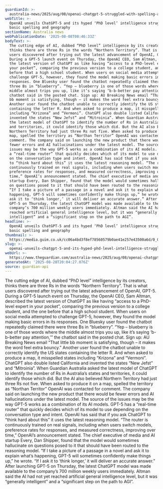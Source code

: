 ```yaml
---
guardianId: >-
  australia-news/2025/aug/08/openai-chatgpt-5-struggled-with-spelling-and-geography
webTitle: >-
  OpenAI unveils ChatGPT-5 and its hyped ‘PhD level’ intelligence struggled with
  basic spelling and geography
sectionName: Australia news
webPublicationDate: '2025-08-08T08:46:33Z'
bodyText: >-
  The cutting edge of AI, dubbed “PhD level” intelligence by its creators,
  thinks there are three Rs in the words “Northern Territory”. That is what
  users discovered after trying out the latest advancement of OpenAI, GPT-5.
  During a GPT-5 launch event on Thursday, the OpenAI CEO, Sam Altman, described
  the latest version of ChatGPT as like having “access to a PhD-level expert in
  your pocket”, comparing the previous version to a college student, and the one
  before that a high school student. When users on social media attempted to
  challenge GPT-5, however, they found the model making basic errors in its
  responses. One Bluesky user found the chatbot repeatedly claimed there were
  three Bs in “blueberry”. “Yep – blueberry is one of those words where the
  middle almost trips you up, like it’s saying ‘b-b-better pay attention,’” the
  chatbot said in the posted chat. Sign up: AU Breaking News email “That little
  bb moment is satisfying, though – it makes the word feel extra bouncy.”
  Another user found the chatbot unable to correctly identify the US states
  containing the letter R. And when asked to produce a map, it misspelled states
  including “Krizona” and “Vermoni”. ChatGPT also double listed California and
  invented the states “New Jefst” and “Mitroinia”. When Guardian Australia asked
  the latest model of ChatGPT to identify the number of Rs in Australia’s states
  and territories, it could identify those which did. But the AI also believed
  Northern Territory had just three Rs not five. When asked to produce it on a
  map, spelled the territory as “Northan Territor” OpenAI was contacted for
  comment. The company said on launching the new product that there would be
  fewer errors and AI hallucinations under the latest model. The source of the
  issues may be the way GPT-5 works as a combination of its AI models. GPT-5 has
  a “real-time router” that quickly decides which of its model to use depending
  on the conversation type and intent. OpenAI has said that if you ask ChatGPT
  to “think hard about this” it uses the latest reasoning model. “The router is
  continuously trained on real signals, including when users switch models,
  preference rates for responses, and measured correctness, improving over
  time,” OpenAI’s announcement stated. The chief executive of media and AI
  startup Every, Dan Shipper, found that the model would sometimes hallucinate
  on questions posed to it that should have been routed to the reasoning model.
  “If I take a picture of a passage in a novel and ask it to explain what’s
  happening, GPT-5 will sometimes confidently make things up,” he wrote. “If I
  ask it to ‘think longer,’ it will deliver an accurate answer.” After launching
  GPT-5 on Thursday, the latest ChatGPT model was made available to the
  company’s 700 million weekly users immediately. Altman said the AI had not yet
  reached artificial general intelligence level, but it was “generally
  intelligent” and a “significant step on the path to AGI”.
headline: >-
  OpenAI unveils ChatGPT-5 and its hyped ‘PhD level’ intelligence struggled with
  basic spelling and geography
thumbnail: >-
  https://media.guim.co.uk/cc06a4bd3f8ef78560579b0ae41e257e43500a6d/0_0_3750_3000/500.jpg
slug: >-
  openai-unveils-chatgpt-5-and-its-hyped-phd-level-intelligence-struggled-with-basic-spelling-and-geography
webUrl: >-
  https://www.theguardian.com/australia-news/2025/aug/08/openai-chatgpt-5-struggled-with-spelling-and-geography
generatedAt: '2025-08-28T20:04:27.076Z'
source: guardian-api
---
```

The cutting edge of AI, dubbed “PhD level” intelligence by its creators, thinks there are three Rs in the words “Northern Territory”. That is what users discovered after trying out the latest advancement of OpenAI, GPT-5. During a GPT-5 launch event on Thursday, the OpenAI CEO, Sam Altman, described the latest version of ChatGPT as like having “access to a PhD-level expert in your pocket”, comparing the previous version to a college student, and the one before that a high school student. When users on social media attempted to challenge GPT-5, however, they found the model making basic errors in its responses. One Bluesky user found the chatbot repeatedly claimed there were three Bs in “blueberry”. “Yep – blueberry is one of those words where the middle almost trips you up, like it’s saying ‘b-b-better pay attention,’” the chatbot said in the posted chat. Sign up: AU Breaking News email “That little bb moment is satisfying, though – it makes the word feel extra bouncy.” Another user found the chatbot unable to correctly identify the US states containing the letter R. And when asked to produce a map, it misspelled states including “Krizona” and “Vermoni”. ChatGPT also double listed California and invented the states “New Jefst” and “Mitroinia”. When Guardian Australia asked the latest model of ChatGPT to identify the number of Rs in Australia’s states and territories, it could identify those which did. But the AI also believed Northern Territory had just three Rs not five. When asked to produce it on a map, spelled the territory as “Northan Territor” OpenAI was contacted for comment. The company said on launching the new product that there would be fewer errors and AI hallucinations under the latest model. The source of the issues may be the way GPT-5 works as a combination of its AI models. GPT-5 has a “real-time router” that quickly decides which of its model to use depending on the conversation type and intent. OpenAI has said that if you ask ChatGPT to “think hard about this” it uses the latest reasoning model. “The router is continuously trained on real signals, including when users switch models, preference rates for responses, and measured correctness, improving over time,” OpenAI’s announcement stated. The chief executive of media and AI startup Every, Dan Shipper, found that the model would sometimes hallucinate on questions posed to it that should have been routed to the reasoning model. “If I take a picture of a passage in a novel and ask it to explain what’s happening, GPT-5 will sometimes confidently make things up,” he wrote. “If I ask it to ‘think longer,’ it will deliver an accurate answer.” After launching GPT-5 on Thursday, the latest ChatGPT model was made available to the company’s 700 million weekly users immediately. Altman said the AI had not yet reached artificial general intelligence level, but it was “generally intelligent” and a “significant step on the path to AGI”.
